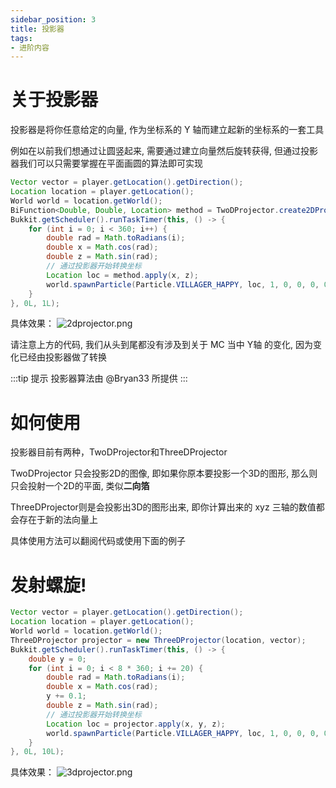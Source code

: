 ```yaml
---
sidebar_position: 3
title: 投影器
tags:
- 进阶内容
---
```

# 关于投影器
投影器是将你任意给定的向量, 作为坐标系的 Y 轴而建立起新的坐标系的一套工具

例如在以前我们想通过让圆竖起来, 需要通过建立向量然后旋转获得, 但通过投影器我们可以只需要掌握在平面画圆的算法即可实现
```java
Vector vector = player.getLocation().getDirection();
Location location = player.getLocation();
World world = location.getWorld();
BiFunction<Double, Double, Location> method = TwoDProjector.create2DProjector(location, vector);
Bukkit.getScheduler().runTaskTimer(this, () -> {
    for (int i = 0; i < 360; i++) {
        double rad = Math.toRadians(i);
        double x = Math.cos(rad);
        double z = Math.sin(rad);
        // 通过投影器开始转换坐标
        Location loc = method.apply(x, z);
        world.spawnParticle(Particle.VILLAGER_HAPPY, loc, 1, 0, 0, 0, 0);
    }
}, 0L, 1L);
```
具体效果：
![2dprojector.png](https://i.loli.net/2021/06/14/klSxP49OdJqh2is.png)

请注意上方的代码, 我们从头到尾都没有涉及到关于 MC 当中 Y轴 的变化, 因为变化已经由投影器做了转换

:::tip 提示
投影器算法由 @Bryan33 所提供
:::
# 如何使用

投影器目前有两种，TwoDProjector和ThreeDProjector

TwoDProjector 只会投影2D的图像, 即如果你原本要投影一个3D的图形, 那么则只会投射一个2D的平面, 类似**二向箔**

ThreeDProjector则是会投影出3D的图形出来, 即你计算出来的 xyz 三轴的数值都会存在于新的法向量上

具体使用方法可以翻阅代码或使用下面的例子
# 发射螺旋!
```java
Vector vector = player.getLocation().getDirection();
Location location = player.getLocation();
World world = location.getWorld();
ThreeDProjector projector = new ThreeDProjector(location, vector);
Bukkit.getScheduler().runTaskTimer(this, () -> {
    double y = 0;
    for (int i = 0; i < 8 * 360; i += 20) {
        double rad = Math.toRadians(i);
        double x = Math.cos(rad);
        y += 0.1;
        double z = Math.sin(rad);
        // 通过投影器开始转换坐标
        Location loc = projector.apply(x, y, z);
        world.spawnParticle(Particle.VILLAGER_HAPPY, loc, 1, 0, 0, 0, 0);
    }
}, 0L, 10L);
```
具体效果：
![3dprojector.png](https://i.loli.net/2021/06/14/yYg2AedTUKZVpRB.png)